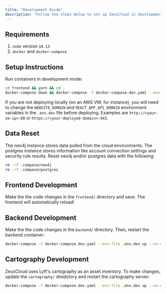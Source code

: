 ```yaml
---
title: "Development Guide"
description: "Follow the steps below to set up ZeusCloud in development mode."
---
```


## Requirements

1. `node` version `18.13`
2. `docker` and `docker-compose`

## Setup Instructions

Run containers in development mode:
```bash Bash
cd frontend && yarn && cd -
docker-compose down && docker-compose -f docker-compose.dev.yaml --env-file .env.dev up --build
```

<Note>

If you are not deploying locally (on an AWS VM, for instance), you will need to change the `WEBSITE_DOMAIN` and `REACT_APP_API_DOMAIN` environment variables in the `.env.dev` file before deploying. Examples are `http://<your-vm-ip>:80` or `https://<your-deployed-domain>:443`.

</Note>

## Data Reset

The neo4j instance stores data pulled from the cloud environments. The postgres instance stores information like account connection settings and security rule results. Reset neo4j and/or postgres data with the following:
```bash Bash
rm -rf .compose/neo4j
rm -rf .compose/postgres
```

## Frontend Development

Make the the code changes in the `frontend/` directory and save. The frontend will automatically reload!

## Backend Development

Make the the code changes in the `backend/` directory. Then, restart the backend container:
```bash Bash
docker-compose -f docker-compose.dev.yaml --env-file .env.dev up --no-deps --build backend
```

## Cartography Development

ZeusCloud uses Lyft's cartography as an asset inventory. To make changes, update the `cartography/` diredctory and restart the cartography server:
```bash Bash
docker-compose -f docker-compose.dev.yaml --env-file .env.dev up --no-deps --build cartography
```



